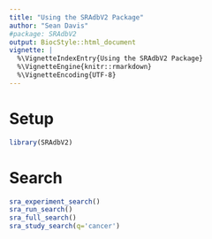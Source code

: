 ```yaml
---
title: "Using the SRAdbV2 Package"
author: "Sean Davis"
#package: SRAdbV2
output: BiocStyle::html_document
vignette: |
  %\VignetteIndexEntry{Using the SRAdbV2 Package}
  %\VignetteEngine{knitr::rmarkdown}
  %\VignetteEncoding{UTF-8}  
---
```


# Setup

```r
library(SRAdbV2)
```

# Search

```r
sra_experiment_search()
sra_run_search()
sra_full_search()
sra_study_search(q='cancer')
```